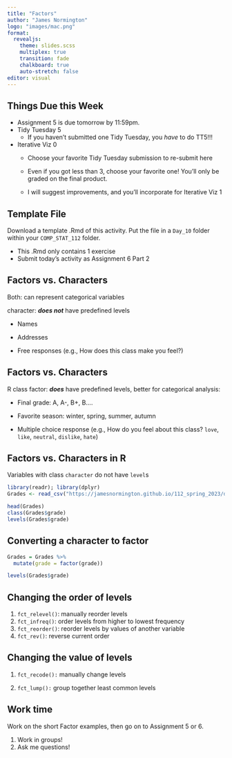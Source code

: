 ```yaml
---
title: "Factors"
author: "James Normington"
logo: "images/mac.png"
format: 
  revealjs:
    theme: slides.scss
    multiplex: true
    transition: fade
    chalkboard: true
    auto-stretch: false
editor: visual
---
```


##  {.unnumbered .smaller}

## Things Due this Week {.unnumbered .smaller}

-   Assignment 5 is due tomorrow by 11:59pm.
-   Tidy Tuesday 5
    -   If you haven't submitted one Tidy Tuesday, you *have* to do TT5!!!
-   Iterative Viz 0
    -   Choose your favorite Tidy Tuesday submission to re-submit here

    -   Even if you got less than 3, choose your favorite one! You'll only be graded on the final product.

    -   I will suggest improvements, and you'll incorporate for Iterative Viz 1

## Template File {.unnumbered}

Download a template .Rmd of this activity. Put the file in a `Day_10` folder within your `COMP_STAT_112` folder.

-   This .Rmd only contains 1 exercise
-   Submit today's activity as Assignment 6 Part 2

## Factors vs. Characters {.unnumbered}

Both: can represent categorical variables

character: ***does not*** have predefined levels

-   Names

-   Addresses

-   Free responses (e.g., How does this class make you feel?)

## Factors vs. Characters {.unnumbered}

R class factor: ***does*** have predefined levels, better for categorical analysis:

-   Final grade: A, A-, B+, B....

-   Favorite season: winter, spring, summer, autumn

-   Multiple choice response (e.g., How do you feel about this class? `love`, `like`, `neutral`, `dislike`, `hate`)

## Factors vs. Characters in R {.unnumbered}

Variables with class `character` do not have `level`s

```r
library(readr); library(dplyr)
Grades <- read_csv("https://jamesnormington.github.io/112_spring_2023/data/grades.csv")

head(Grades)
class(Grades$grade)
levels(Grades$grade)

```

## Converting a character to factor {.unnumbered}

```r
Grades = Grades %>%
  mutate(grade = factor(grade))

levels(Grades$grade)
```

## Changing the order of levels {.unnumbered}

1.  `fct_relevel()`: manually reorder levels
2.  `fct_infreq()`: order levels from higher to lowest frequency
3.  `fct_reorder()`: reorder levels by values of another variable
4.  `fct_rev()`: reverse current order

## Changing the value of levels {.unnumbered}

1.  `fct_recode():` manually change levels

2.  `fct_lump():` group together least common levels

## Work time {.unnumbered}

Work on the short Factor examples, then go on to Assignment 5 or 6.

1.  Work in groups!
2.  Ask me questions!
